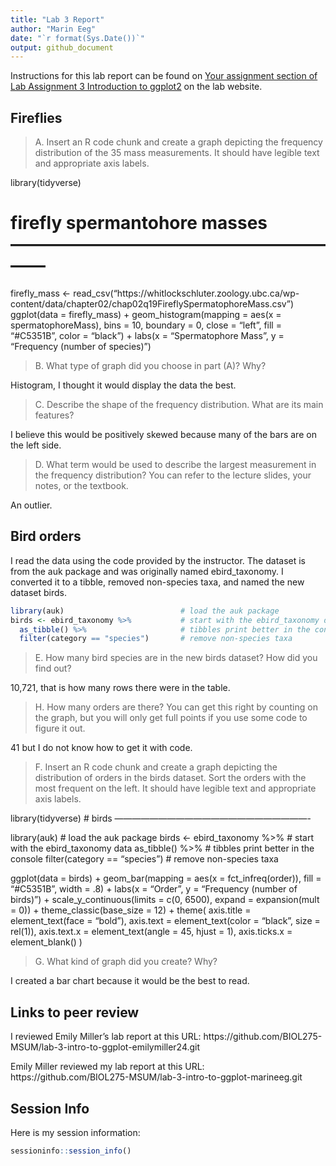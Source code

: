 ---
title: "Lab 3 Report"
author: "Marin Eeg"
date: "`r format(Sys.Date())`"
output: github_document
---

Instructions for this lab report can be found on [Your assignment section of Lab Assignment 3 Introduction to ggplot2](https://biol275-msum.github.io/introduction-to-ggplot2.html#your-assignment) on the lab website.

## Fireflies

> A. Insert an R code chunk and create a graph depicting the frequency distribution of the 35 mass measurements. It should have legible text and appropriate axis labels.

library(tidyverse)

# firefly spermantohore masses ------------------------------------------------------------


firefly_mass <- read_csv("https://whitlockschluter.zoology.ubc.ca/wp-content/data/chapter02/chap02q19FireflySpermatophoreMass.csv")
ggplot(data = firefly_mass) +
  geom_histogram(mapping = aes(x = spermatophoreMass), bins = 10,
                 boundary = 0, close = "left",
                 fill = "#C5351B", color = "black") +
  labs(x = "Spermatophore Mass", y = "Frequency (number of species)")


> B. What type of graph did you choose in part (A)? Why?

Histogram, I thought it would display the data the best.

> C. Describe the shape of the frequency distribution. What are its main features?

I believe this would be positively skewed because many of the bars are on the left side. 

> D. What term would be used to describe the largest measurement in the frequency distribution? You can refer to the lecture slides, your notes, or the textbook.

An outlier.

## Bird orders

I read the data using the code provided by the instructor. The dataset is from the auk package and was originally named ebird_taxonomy. I converted it to a tibble, removed non-species taxa, and named the new dataset birds.

```{r}
library(auk)                          # load the auk package
birds <- ebird_taxonomy %>%           # start with the ebird_taxonomy data
  as_tibble() %>%                     # tibbles print better in the console
  filter(category == "species")       # remove non-species taxa
```

> E. How many bird species are in the new birds dataset? How did you find out?

10,721, that is how many rows there were in the table.

> H. How many orders are there? You can get this right by counting on the graph, but you will only get full points if you use some code to figure it out.

41 but I do not know how to get it with code. 

> F. Insert an R code chunk and create a graph depicting the distribution of orders in the birds dataset. Sort the orders with the most frequent on the left. It should have legible text and appropriate axis labels.

library(tidyverse)
# birds -------------------------------------------------------------------

library(auk)                          # load the auk package
birds <- ebird_taxonomy %>%           # start with the ebird_taxonomy data
  as_tibble() %>%                     # tibbles print better in the console
  filter(category == "species")       # remove non-species taxa

ggplot(data = birds) +
  geom_bar(mapping = aes(x = fct_infreq(order)), fill = "#C5351B", 
           width = .8) +
  labs(x = "Order", y = "Frequency (number of birds)") +
  scale_y_continuous(limits = c(0, 6500), expand = expansion(mult = 0)) +
  theme_classic(base_size = 12) +
  theme(
    axis.title = element_text(face = "bold"),
    axis.text = element_text(color = "black", size = rel(1)),
    axis.text.x = element_text(angle = 45, hjust = 1),
    axis.ticks.x = element_blank()
  )

> G. What kind of graph did you create? Why?

I created a bar chart because it would be the best to read. 

## Links to peer review

I reviewed Emily Miller's lab report at this URL: https://github.com/BIOL275-MSUM/lab-3-intro-to-ggplot-emilymiller24.git

Emily Miller reviewed my lab report at this URL: https://github.com/BIOL275-MSUM/lab-3-intro-to-ggplot-marineeg.git

## Session Info

Here is my session information:

```{r}
sessioninfo::session_info()
```
